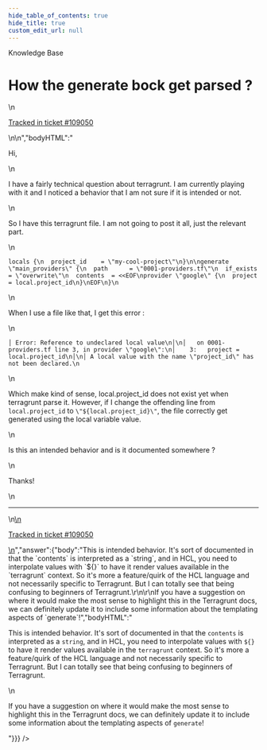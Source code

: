 ```yaml
---
hide_table_of_contents: true
hide_title: true
custom_edit_url: null
---
```



<CenterLayout>
<span className="searchCategory">Knowledge Base</span>
<h1>How the generate bock get parsed ?</h1>
<GitHub discussion={{"id":"D_kwDOF8slf84AQMQq","number":518,"author":{"login":"nvanheuverzwijn"},"title":"How the generate bock get parsed ?","body":"\nHi,\r\n\r\nI have a fairly technical question about terragrunt. I am currently playing with it and I noticed a behavior that I am not sure if it is intended or not.\r\n\r\nSo I have this terragrunt file. I am not going to post it all, just the relevant part.\r\n```\r\nlocals {\r\n  project_id    = \"my-cool-project\"\r\n}\r\n\r\ngenerate \"main_providers\" {\r\n  path      = \"0001-providers.tf\"\r\n  if_exists = \"overwrite\"\r\n  contents  = <<EOF\r\nprovider \"google\" {\r\n  project = local.project_id\r\n}\r\nEOF\r\n}\r\n```\r\nWhen I use a file like that, I get this error :\r\n```\r\n│ Error: Reference to undeclared local value\r\n│\r\n│   on 0001-providers.tf line 3, in provider \"google\":\r\n│    3:   project = local.project_id\r\n│\r\n│ A local value with the name \"project_id\" has not been declared.\r\n```\r\nWhich make kind of sense, local.project_id does not exist yet when terragrunt parse it. However, if I change the offending line from `local.project_id` to `\"${local.project_id}\"`, the file correctly get generated using the local variable value.\r\n\r\nIs this an intended behavior and is it documented somewhere ?\r\n\r\nThanks!\n\n---\n\n<ins datetime=\"2022-07-25T17:19:56Z\">\n  <p><a href=\"https://support.gruntwork.io/hc/requests/109050\">Tracked in ticket #109050</a></p>\n</ins>\n","bodyHTML":"<p dir=\"auto\">Hi,</p>\n<p dir=\"auto\">I have a fairly technical question about terragrunt. I am currently playing with it and I noticed a behavior that I am not sure if it is intended or not.</p>\n<p dir=\"auto\">So I have this terragrunt file. I am not going to post it all, just the relevant part.</p>\n<div class=\"snippet-clipboard-content notranslate position-relative overflow-auto\" data-snippet-clipboard-copy-content=\"locals {\n  project_id    = &quot;my-cool-project&quot;\n}\n\ngenerate &quot;main_providers&quot; {\n  path      = &quot;0001-providers.tf&quot;\n  if_exists = &quot;overwrite&quot;\n  contents  = &lt;&lt;EOF\nprovider &quot;google&quot; {\n  project = local.project_id\n}\nEOF\n}\"><pre class=\"notranslate\"><code>locals {\n  project_id    = \"my-cool-project\"\n}\n\ngenerate \"main_providers\" {\n  path      = \"0001-providers.tf\"\n  if_exists = \"overwrite\"\n  contents  = &lt;&lt;EOF\nprovider \"google\" {\n  project = local.project_id\n}\nEOF\n}\n</code></pre></div>\n<p dir=\"auto\">When I use a file like that, I get this error :</p>\n<div class=\"snippet-clipboard-content notranslate position-relative overflow-auto\" data-snippet-clipboard-copy-content=\"│ Error: Reference to undeclared local value\n│\n│   on 0001-providers.tf line 3, in provider &quot;google&quot;:\n│    3:   project = local.project_id\n│\n│ A local value with the name &quot;project_id&quot; has not been declared.\"><pre class=\"notranslate\"><code>│ Error: Reference to undeclared local value\n│\n│   on 0001-providers.tf line 3, in provider \"google\":\n│    3:   project = local.project_id\n│\n│ A local value with the name \"project_id\" has not been declared.\n</code></pre></div>\n<p dir=\"auto\">Which make kind of sense, local.project_id does not exist yet when terragrunt parse it. However, if I change the offending line from <code class=\"notranslate\">local.project_id</code> to <code class=\"notranslate\">\"${local.project_id}\"</code>, the file correctly get generated using the local variable value.</p>\n<p dir=\"auto\">Is this an intended behavior and is it documented somewhere ?</p>\n<p dir=\"auto\">Thanks!</p>\n<hr>\n<ins datetime=\"2022-07-25T17:19:56Z\">\n  <p dir=\"auto\"><a href=\"https://support.gruntwork.io/hc/requests/109050\" rel=\"nofollow\">Tracked in ticket #109050</a></p>\n</ins>","answer":{"body":"This is intended behavior. It's sort of documented in that the `contents` is interpreted as a `string`, and in HCL, you need to interpolate values with `${}` to have it render values available in the `terragrunt` context. So it's more a feature/quirk of the HCL language and not necessarily specific to Terragrunt. But I can totally see that being confusing to beginners of Terragrunt.\r\n\r\nIf you have a suggestion on where it would make the most sense to highlight this in the Terragrunt docs, we can definitely update it to include some information about the templating aspects of `generate`!","bodyHTML":"<p dir=\"auto\">This is intended behavior. It's sort of documented in that the <code class=\"notranslate\">contents</code> is interpreted as a <code class=\"notranslate\">string</code>, and in HCL, you need to interpolate values with <code class=\"notranslate\">${}</code> to have it render values available in the <code class=\"notranslate\">terragrunt</code> context. So it's more a feature/quirk of the HCL language and not necessarily specific to Terragrunt. But I can totally see that being confusing to beginners of Terragrunt.</p>\n<p dir=\"auto\">If you have a suggestion on where it would make the most sense to highlight this in the Terragrunt docs, we can definitely update it to include some information about the templating aspects of <code class=\"notranslate\">generate</code>!</p>"}}} />

</CenterLayout>
  

<!-- ##DOCS-SOURCER-START
{
  "sourcePlugin": "github-discussions",
  "hash": "4fe790d9d100151c85ee77fa1bf1749f"
}
##DOCS-SOURCER-END -->
